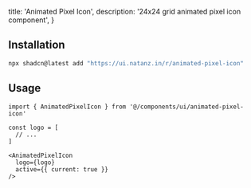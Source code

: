   title: 'Animated Pixel Icon',
  description: '24x24 grid animated pixel icon component',
}

<ComponentPreview name="animated-pixel-icon-demo" />

## Installation
```bash filename="Terminal"
npx shadcn@latest add "https://ui.natanz.in/r/animated-pixel-icon"
```

## Usage

```tsx filename="my-icon.tsx" showLineNumbers
import { AnimatedPixelIcon } from '@/components/ui/animated-pixel-icon'

const logo = [
  // ...
]
```

```tsx filename="my-icon.tsx" showLineNumbers
<AnimatedPixelIcon 
  logo={logo} 
  active={{ current: true }}
/>
```